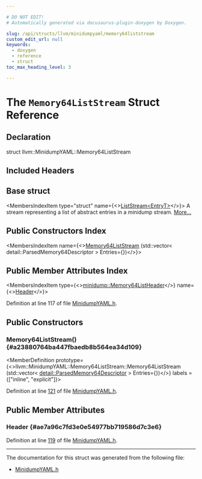 ```yaml
---

# DO NOT EDIT!
# Automatically generated via docusaurus-plugin-doxygen by Doxygen.

slug: /api/structs/llvm/minidumpyaml/memory64liststream
custom_edit_url: null
keywords:
  - doxygen
  - reference
  - struct
toc_max_heading_level: 3

---
```





# The `Memory64ListStream` Struct Reference

<DoxygenPage pluginConfig={pluginConfig}>



## Declaration

<CodeBlock>struct llvm::MinidumpYAML::Memory64ListStream</CodeBlock>

## Included Headers

<IncludesList>
<IncludesListItem
  filePath="llvm/ObjectYAML/MinidumpYAML.h"
  permalink="/docs/api/files/include/include/llvm/include/llvm/objectyaml/minidumpyaml-h"
  isLocal="true" />
</IncludesList>

## Base struct

<MembersIndex>

<MembersIndexItem
  type="struct"
  name={<><a href="/docs/api/structs/llvm/minidumpyaml/detail/liststream">ListStream&lt;EntryT&gt;</a></>}>
A stream representing a list of abstract entries in a minidump stream. <a href="/docs/api/structs/llvm/minidumpyaml/detail/liststream/#details">More...</a>
</MembersIndexItem>

</MembersIndex>

## Public Constructors Index

<MembersIndex>

<MembersIndexItem
  name={<><a href="#a23880764ba447fbaedb8b564ea34d109">Memory64ListStream</a> (std::vector&lt; detail::ParsedMemory64Descriptor &gt; Entries=&#123;&#125;)</>}>
</MembersIndexItem>

</MembersIndex>

## Public Member Attributes Index

<MembersIndex>

<MembersIndexItem
  type={<><a href="/docs/api/structs/llvm/minidump/memory64listheader">minidump::Memory64ListHeader</a></>}
  name={<><a href="#ae7a96c7fd3e0e54977bb719586d7c3e6">Header</a></>}>
</MembersIndexItem>

</MembersIndex>


Definition at line 117 of file <a href="/docs/api/files/include/include/llvm/include/llvm/objectyaml/minidumpyaml-h">MinidumpYAML.h</a>.

<SectionDefinition>

## Public Constructors

### Memory64ListStream() {#a23880764ba447fbaedb8b564ea34d109}

<MemberDefinition
  prototype={<>llvm::MinidumpYAML::Memory64ListStream::Memory64ListStream (std::vector&lt; <a href="/docs/api/structs/llvm/minidumpyaml/detail/parsedmemory64descriptor">detail::ParsedMemory64Descriptor</a> &gt; Entries=&#123;&#125;)</>}
  labels = {["inline", "explicit"]}>

Definition at line <a href="/docs/api/files/include/include/llvm/include/llvm/objectyaml/minidumpyaml-h/#l00121">121</a> of file <a href="/docs/api/files/include/include/llvm/include/llvm/objectyaml/minidumpyaml-h">MinidumpYAML.h</a>.
</MemberDefinition>

</SectionDefinition>

<SectionDefinition>

## Public Member Attributes

### Header {#ae7a96c7fd3e0e54977bb719586d7c3e6}

<MemberDefinition
  prototype="minidump::Memory64ListHeader llvm::MinidumpYAML::Memory64ListStream::Header">

Definition at line <a href="/docs/api/files/include/include/llvm/include/llvm/objectyaml/minidumpyaml-h/#l00119">119</a> of file <a href="/docs/api/files/include/include/llvm/include/llvm/objectyaml/minidumpyaml-h">MinidumpYAML.h</a>.
</MemberDefinition>

</SectionDefinition>

<hr/>

The documentation for this struct was generated from the following file:

<ul>
<li><a href="/docs/api/files/include/include/llvm/include/llvm/objectyaml/minidumpyaml-h">MinidumpYAML.h</a></li>
</ul>

</DoxygenPage>
